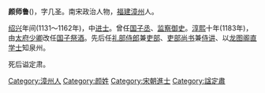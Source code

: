 {{other uses|other=唐朝政治人物|顏思魯}}

'''颜师鲁'''({{bd|1118年||1193年}})，字几圣。南宋政治人物，[[福建|福建]][[漳州|漳州]]人。

[[紹興_(南宋)|绍兴]]年间(1131～1162年)，中[[进士|进士]]。曾任[[国子丞|国子丞]]、[[监察御史|监察御史]]。[[淳熙|淳熙]]十年(1183年)，由[[太府少卿|太府少卿]]改任[[国子祭酒|国子祭酒]]。先后任[[礼部侍郎|礼部侍郎]]兼[[吏部|吏部]]、[[吏部尚书|吏部尚书]]兼[[侍讲|侍讲]]、以[[龙图阁直学士|龙图阁直学士]]知泉州。

死后谥定肃。

[[Category:漳州人|Category:漳州人]]
[[Category:颜姓|Category:颜姓]]
[[Category:宋朝進士|Category:宋朝進士]]
[[Category:諡定肅|Category:諡定肅]]